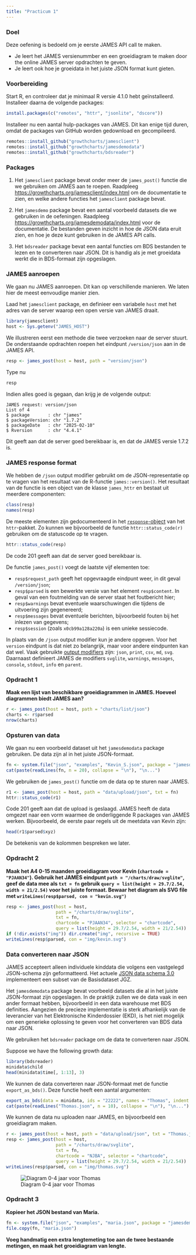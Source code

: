 ```yaml
---
title: "Practicum 1"
---
```


### Doel

Deze oefening is bedoeld om je eerste JAMES API call te maken. 

- Je leert het JAMES versienummber en een groeidiagram te maken door the online JAMES server opdrachten te geven. 
- Je leert ook hoe je groeidata in het juiste JSON format kunt gieten.


### Voorbereiding

Start R, en controleer dat je minimaal R versie 4.1.0 hebt geïnstalleerd. Installeer daarna de volgende packages:

```r
install.packages(c("remotes", "httr", "jsonlite", "dscore"))
```

Installeer nu een aantal hulp-packages van JAMES. Dit kan enige tijd duren, omdat de packages van GitHub worden gedownload en gecompileerd.

```r
remotes::install_github("growthcharts/jamesclient")
remotes::install_github("growthcharts/jamesdemodata")
remotes::install_github("growthcharts/bdsreader")
```

### Packages

1. Het `jamesclient` package bevat onder meer de `james_post()` functie die we gebruiken om JAMES aan te roepen. Raadpleeg <https://growthcharts.org/jamesclient/index.html> om de documentatie te zien, en welke andere functies het `jamesclient` package bevat.

2. Het `jamesdemo` package bevat een aantal voorbeeld datasets die we gebruiken in de oefeningen. Raadpleeg <https://growthcharts.org/jamesdemodata/index.html> voor de documentatie. De bestanden geven inzicht in hoe de JSON data eruit zien, en hoe je deze kunt gebruiken in de JAMES API calls.

3. Het `bdsreader` package bevat een aantal functies om BDS bestanden te lezen en te converteren naar JSON. Dit is handig als je met groeidata werkt die in BDS-formaat zijn opgeslagen.

### JAMES aanroepen

We gaan nu JAMES aanroepen. Dit kan op verschillende manieren. We laten hier de meest eenvoudige manier zien.

Laad het `jamesclient` package, en definieer een variabele `host` met het adres van de server waarop een open versie van JAMES draait. 

```r
library(jamesclient)
host <- Sys.getenv("JAMES_HOST")
```

We illustreren eerst een methode die twee verzoeken naar de server stuurt. De onderstaande opdrachten roepen het eindpunt `/version/json` aan in de JAMES API.

```r
resp <- james_post(host = host, path = "version/json")
```

Type nu

```r
resp
```

Indien alles goed is gegaan, dan krijg je de volgende output: 

```
JAMES request: version/json
List of 4
$ package       : chr "james"
$ packageVersion: chr "1.7.2"
$ packageDate   : chr "2025-02-10"
$ Rversion      : chr "4.4.1"
```

Dit geeft aan dat de server goed bereikbaar is, en dat de JAMES versie 1.7.2 is.

### JAMES response format

We hebben de `/json` output modifier gebruikt om de JSON-representatie op te vragen van het resultaat van de R-functie `james::version()`. Het resultaat van de functie is een object van de klasse `james_httr` en bestaat uit meerdere componenten:

```r
class(resp)
names(resp)
```

De meeste elementen zijn gedocumenteerd in het [`response`-object](https://httr.r-lib.org/reference/response.html) van het `httr`-pakket. Zo kunnen we bijvoorbeeld de functie `httr::status_code(r)` gebruiken om de statuscode op te vragen.

```r
httr::status_code(resp)
```

De code 201 geeft aan dat de server goed bereikbaar is.

De functie `james_post()` voegt de laatste vijf elementen toe:

- `resp$request_path` geeft het opgevraagde eindpunt weer, in dit geval `/version/json`;
- `resp$parsed` is een bewerkte versie van het element `resp$content`. In geval van een foutmelding van de server staat het foutbericht hier;
- `resp$warnings` bevat eventuele waarschuwingen die tijdens de uitvoering zijn gegenereerd;
- `resp$messages` bevat eventuele berichten, bijvoorbeeld fouten bij het inlezen van gegevens;
- `resp$session` (zoals `x0cb99a128a220a`) is een unieke sessiecode.

In plaats van de `/json` output modifier kun je andere opgeven. Voor het `version` eindpunt is dat niet zo belangrijk, maar voor andere eindpunten kan dat wel. Vaak gebruikte [output modifiers](https://www.opencpu.org/api.html#api-formats) zijn: `json`, `print`, `csv`, `md`, `svg`. Daarnaast definieert JAMES de modifiers `svglite`, `warnings`, `messages`, `console`, `stdout`, `info` en `parent`. 

### Opdracht 1

**Maak een lijst van beschikbare groeidiagrammen in JAMES. Hoeveel diagrammen biedt JAMES aan?**

```r
r <- james_post(host = host, path = "charts/list/json")
charts <- r$parsed
nrow(charts)
```

### Opsturen van data

We gaan nu een voorbeeld dataset uit het `jamesdemodata` package gebruiken. De data zijn al in het juiste JSON-formaat. 

```r
fn <- system.file("json", "examples", "Kevin_S.json", package = "jamesdemodata")
cat(paste(readLines(fn, n = 20), collapse = "\n"), "\n...")
```

We gebruiken de `james_post()` functie om de data op te sturen naar JAMES.

```r
r1 <- james_post(host = host, path = "data/upload/json", txt = fn)
httr::status_code(r1)
```

Code 201 geeft aan dat de upload is geslaagd. JAMES heeft de data omgezet naar een vorm waarmee de onderliggende R packages van JAMES werken. Bijvoorbeeld, de eerste paar regels uit de meetdata van Kevin zijn:

```r
head(r1$parsed$xyz)
```

De betekenis van de kolommen bespreken we later. 

### Opdracht 2

**Maak het A4 0-15 maanden groeidiagram voor Kevin (`chartcode = "PJAAN34"`). Gebruik het JAMES eindpunt `path = "/charts/draw/svglite"`, geef de data mee als `txt = fn` gebruik `query = list(height = 29.7/2.54, width = 21/2.54)` voor het juiste formaat. Bewaar het diagram als SVG file met `writeLines(resp$parsed, con = "kevin.svg")`**

```r
resp <- james_post(host = host, 
                   path = "/charts/draw/svglite", 
                   txt = fn,
                   chartcode = "PJAAN34", selector = "chartcode",
                   query = list(height = 29.7/2.54, width = 21/2.54))
if (!dir.exists("img")) dir.create("img", recursive = TRUE)
writeLines(resp$parsed, con = "img/kevin.svg")
```

### Data converteren naar JSON

JAMES accepteert alleen individuele kinddata die volgens een vastgelegd JSON-schema zijn geformatteerd. Het actuele [JSON data schema 3.0](https://github.com/growthcharts/bdsreader/blob/master/inst/schemas/bds_v3.0.json) implementeert een subset van de Basisdataset JGZ. 

Het `jamesdemodata` package bevat voorbeeld datasets die al in het juiste JSON-formaat zijn opgeslagen. In de praktijk zullen we de data vaak in een ander formaat hebben, bijvoorbeeld in een data warehouse met BDS definities. Aangezien de precieze implementatie is sterk afhankelijk van de leverancier van het Elektronische Kinderdossier (EKD), is het niet mogelijk om een generieke oplossing te geven voor het converteren van BDS data naar JSON.

We gebruiken het `bdsreader` package om de data te converteren naar JSON. 

Suppose we have the following growth data:

```r
library(bdsreader)
minidata$child
head(minidata$time[, 1:13], 3)
```

We kunnen de data converteren naar JSON-formaat met de functie `export_as_bds()`. Deze functie heeft een aantal argumenten:

```r
export_as_bds(data = minidata, ids = "22222", names = "Thomas", indent = 2)
cat(paste(readLines("Thomas.json", n = 10), collapse = "\n"), "\n...")
```

We kunnen de data nu uploaden naar JAMES, en bijvoorbeeld een groeidiagram maken.

```r
r <- james_post(host = host, path = "data/upload/json", txt = "Thomas.json")
resp <- james_post(host = host, 
                   path = "/charts/draw/svglite", 
                   txt = fn,
                   chartcode = "NJBA", selector = "chartcode",
                   query = list(height = 29.7/2.54, width = 21/2.54))
writeLines(resp$parsed, con = "img/thomas.svg")
```

![Diagram 0-4 jaar voor Thomas](img/thomas.svg)

### Opdracht 3

**Kopieer het JSON bestand van Maria.**

```r
fn <- system.file("json", "examples", "maria.json", package = "jamesdemodata")
file.copy(fn, "maria.json")
```

**Voeg handmatig een extra lengtemeting toe aan de twee bestaande metingen, en maak het groeidiagram van lengte.**

